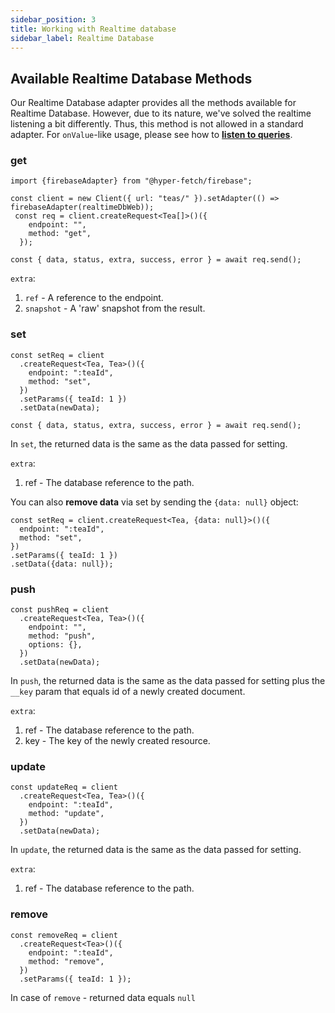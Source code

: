 ```yaml
---
sidebar_position: 3
title: Working with Realtime database
sidebar_label: Realtime Database
---
```


## Available Realtime Database Methods

Our Realtime Database adapter provides all the methods available for Realtime Database.
However, due to its nature, we've solved the realtime listening a bit differently. Thus, this method is not allowed in a standard adapter.
For `onValue`-like usage, please see how to **[listen to queries](/docs/documentation/adapters/firebase/realtime-queries)**.

### get

```tsx
import {firebaseAdapter} from "@hyper-fetch/firebase";

const client = new Client({ url: "teas/" }).setAdapter(() => firebaseAdapter(realtimeDbWeb));
 const req = client.createRequest<Tea[]>()({
    endpoint: "",
    method: "get",
  });

const { data, status, extra, success, error } = await req.send();
```

`extra`:
1. `ref` - A reference to the endpoint.
2. `snapshot` - A 'raw' snapshot from the result.

### set

```tsx
const setReq = client
  .createRequest<Tea, Tea>()({
    endpoint: ":teaId",
    method: "set",
  })
  .setParams({ teaId: 1 })
  .setData(newData);

const { data, status, extra, success, error } = await req.send();
```

In `set`, the returned data is the same as the data passed for setting.

`extra`:
1. ref - The database reference to the path.

You can also **remove data** via set by sending the `{data: null}` object:
```tsx
const setReq = client.createRequest<Tea, {data: null}>()({
  endpoint: ":teaId",
  method: "set",
})
.setParams({ teaId: 1 })
.setData({data: null});
```

### push

```tsx
const pushReq = client
  .createRequest<Tea, Tea>()({
    endpoint: "",
    method: "push",
    options: {},
  })
  .setData(newData);
```

In `push`, the returned data is the same as the data passed for setting plus the `__key` param that equals id of a newly created document.

`extra`:
1. ref - The database reference to the path.
2. key - The key of the newly created resource.

### update

```tsx
const updateReq = client
  .createRequest<Tea, Tea>()({
    endpoint: ":teaId",
    method: "update",
  })
  .setData(newData);
```

In `update`, the returned data is the same as the data passed for setting.

`extra`:
1. ref - The database reference to the path.

### remove

```tsx
const removeReq = client
  .createRequest<Tea>()({
    endpoint: ":teaId",
    method: "remove",
  })
  .setParams({ teaId: 1 });
```

In case of `remove` - returned data equals `null`
